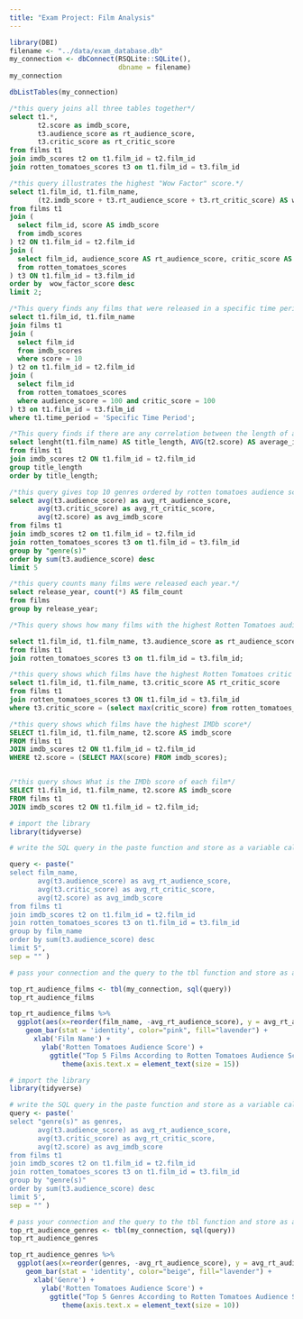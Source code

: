```yaml
---
title: "Exam Project: Film Analysis"
---
```



```r
library(DBI)
filename <- "../data/exam_database.db"
my_connection <- dbConnect(RSQLite::SQLite(),
                           dbname = filename)
my_connection
```
```r
dbListTables(my_connection)
```
```sql
/*this query joins all three tables together*/
select t1.*,
       t2.score as imdb_score,
       t3.audience_score as rt_audience_score,
       t3.critic_score as rt_critic_score
from films t1
join imdb_scores t2 on t1.film_id = t2.film_id
join rotten_tomatoes_scores t3 on t1.film_id = t3.film_id

```
```sql
/*this query illustrates the highest "Wow Factor" score.*/
select t1.film_id, t1.film_name,
       (t2.imdb_score + t3.rt_audience_score + t3.rt_critic_score) AS wow_factor_score
from films t1
join (
  select film_id, score AS imdb_score
  from imdb_scores
) t2 ON t1.film_id = t2.film_id
join (
  select film_id, audience_score AS rt_audience_score, critic_score AS rt_critic_score
  from rotten_tomatoes_scores
) t3 ON t1.film_id = t3.film_id
order by  wow_factor_score desc
limit 2;


```
```sql
/*This query finds any films that were released in a specific time period and received a perfect score in all three rating categories.*/
select t1.film_id, t1.film_name
join films t1
join (
  select film_id
  from imdb_scores
  where score = 10
) t2 on t1.film_id = t2.film_id
join (
  select film_id
  from rotten_tomatoes_scores
  where audience_score = 100 and critic_score = 100
) t3 on t1.film_id = t3.film_id
where t1.time_period = 'Specific Time Period';

```
```sql
/*This query finds if there are any correlation between the length of a film's title and its IMDb score*/
select lenght(t1.film_name) AS title_length, AVG(t2.score) AS average_imdb_score
from films t1
join imdb_scores t2 ON t1.film_id = t2.film_id
group title_length
order by title_length;

```
```sql
/*this query gives top 10 genres ordered by rotten tomatoes audience score*/
select avg(t3.audience_score) as avg_rt_audience_score,
       avg(t3.critic_score) as avg_rt_critic_score,
       avg(t2.score) as avg_imdb_score
from films t1
join imdb_scores t2 on t1.film_id = t2.film_id
join rotten_tomatoes_scores t3 on t1.film_id = t3.film_id
group by "genre(s)"
order by sum(t3.audience_score) desc
limit 5
```
```sql
/*this query counts many films were released each year.*/
select release_year, count(*) AS film_count
from films
group by release_year;


```
```sql
/*This query shows how many films with the highest Rotten Tomatoes audience score*/

select t1.film_id, t1.film_name, t3.audience_score as rt_audience_score
from films t1
join rotten_tomatoes_scores t3 on t1.film_id = t3.film_id;


```
```sql
/*this query shows which films have the highest Rotten Tomatoes critic score*/
select t1.film_id, t1.film_name, t3.critic_score AS rt_critic_score
from films t1
join rotten_tomatoes_scores t3 ON t1.film_id = t3.film_id
where t3.critic_score = (select max(critic_score) from rotten_tomatoes_scores);


```
```sql
/*this query shows which films have the highest IMDb score*/
SELECT t1.film_id, t1.film_name, t2.score AS imdb_score
FROM films t1
JOIN imdb_scores t2 ON t1.film_id = t2.film_id
WHERE t2.score = (SELECT MAX(score) FROM imdb_scores);



```
```sql
/*this query shows What is the IMDb score of each film*/
SELECT t1.film_id, t1.film_name, t2.score AS imdb_score
FROM films t1
JOIN imdb_scores t2 ON t1.film_id = t2.film_id;


```
```r
# import the library
library(tidyverse)

# write the SQL query in the paste function and store as a variable called query

query <- paste("
select film_name,
       avg(t3.audience_score) as avg_rt_audience_score,
       avg(t3.critic_score) as avg_rt_critic_score,
       avg(t2.score) as avg_imdb_score
from films t1
join imdb_scores t2 on t1.film_id = t2.film_id
join rotten_tomatoes_scores t3 on t1.film_id = t3.film_id
group by film_name
order by sum(t3.audience_score) desc
limit 5",
sep = "" )

# pass your connection and the query to the tbl function and store as a variable

top_rt_audience_films <- tbl(my_connection, sql(query))
top_rt_audience_films
```
```r
top_rt_audience_films %>%
  ggplot(aes(x=reorder(film_name, -avg_rt_audience_score), y = avg_rt_audience_score)) +
    geom_bar(stat = 'identity', color="pink", fill="lavender") +
      xlab('Film Name') +
        ylab('Rotten Tomatoes Audience Score') +
          ggtitle("Top 5 Films According to Rotten Tomatoes Audience Score") +
             theme(axis.text.x = element_text(size = 15))
```
```r
# import the library
library(tidyverse)

# write the SQL query in the paste function and store as a variable called query
query <- paste('
select "genre(s)" as genres,
       avg(t3.audience_score) as avg_rt_audience_score,
       avg(t3.critic_score) as avg_rt_critic_score,
       avg(t2.score) as avg_imdb_score
from films t1
join imdb_scores t2 on t1.film_id = t2.film_id
join rotten_tomatoes_scores t3 on t1.film_id = t3.film_id
group by "genre(s)"
order by sum(t3.audience_score) desc
limit 5',
sep = "" )

# pass your connection and the query to the tbl function and store as a variable
top_rt_audience_genres <- tbl(my_connection, sql(query))
top_rt_audience_genres
```
```r
top_rt_audience_genres %>%
  ggplot(aes(x=reorder(genres, -avg_rt_audience_score), y = avg_rt_audience_score)) +
    geom_bar(stat = 'identity', color="beige", fill="lavender") +
      xlab('Genre') +
        ylab('Rotten Tomatoes Audience Score') +
          ggtitle("Top 5 Genres According to Rotten Tomatoes Audience Score") +
             theme(axis.text.x = element_text(size = 10))
```

